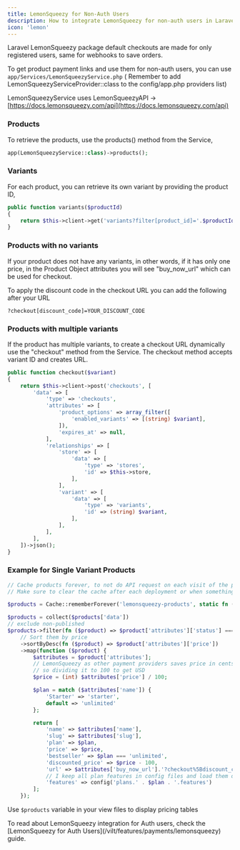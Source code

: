 ```yaml
---
title: LemonSqueezy for Non-Auth Users
description: How to integrate LemonSqueezy for non-auth users in Laravel
icon: 'lemon'
---
```


Laravel LemonSqueezy package default checkouts are made for only registered users, same for webhooks to save orders.&#x20;

To get product payment links and use them for non-auth users, you can use `app/Services/LemonSqueezyService.php` ( Remember to add LemonSqueezyServiceProvider::class to the config/app.php providers list)

LemonSqueezyService uses LemonSqueezyAPI -> [https://docs.lemonsqueezy.com/api](https://docs.lemonsqueezy.com/api)

### Products

To retrieve the products, use the products() method from the Service,

```php
app(LemonSqueezyService::class)->products();
```

### Variants

For each product, you can retrieve its own variant by providing the product ID,

```php
public function variants($productId)
{
    return $this->client->get('variants?filter[product_id]='.$productId)->json();
}
```

### Products with no variants

If your product does not have any variants, in other words, if it has only one price, in the Product Object attributes you will see "buy\_now\_url" which can be used for checkout.

<Tip>
To apply the discount code in the checkout URL you can add the following after your URL

`?checkout[discount_code]=YOUR_DISCOUNT_CODE`
</Tip>

### Products with multiple variants

If the product has multiple variants, to create a checkout URL dynamically use the "checkout" method from the Service. The checkout method accepts variant ID and creates URL.

```php
public function checkout($variant)
{
    return $this->client->post('checkouts', [
        'data' => [
            'type' => 'checkouts',
            'attributes' => [
                'product_options' => array_filter([
                    'enabled_variants' => [(string) $variant],
                ]),
                'expires_at' => null,
            ],
            'relationships' => [
                'store' => [
                    'data' => [
                        'type' => 'stores',
                        'id' => $this->store,
                    ],
                ],
                'variant' => [
                    'data' => [
                        'type' => 'variants',
                        'id' => (string) $variant,
                    ],
                ],
            ],
        ],
    ])->json();
}
```

### Example for Single Variant Products

```php
// Cache products forever, to not do API request on each visit of the page
// Make sure to clear the cache after each deployment or when something changes in Product data

$products = Cache::rememberForever('lemonsqueezy-products', static fn () => app(LemonSqueezyService::class)->products());

$products = collect($products['data'])
// exclude non-published
$products->filter(fn ($product) => $product['attributes']['status'] === 'published')
    // Sort them by price
    ->sortByDesc(fn ($product) => $product['attributes']['price'])
    ->map(function ($product) {
        $attributes = $product['attributes'];
        // LemonSqueezy as other payment providers saves price in cents,
        // so dividing it to 100 to get USD
        $price = (int) $attributes['price'] / 100;

        $plan = match ($attributes['name']) {
            'Starter' => 'starter',
            default => 'unlimited'
        };

        return [
            'name' => $attributes['name'],
            'slug' => $attributes['slug'],
            'plan' => $plan,
            'price' => $price,
            'bestseller' => $plan === 'unlimited',
            'discounted_price' => $price - 100,
            'url' => $attributes['buy_now_url'].'?checkout%5Bdiscount_code%5D=LAUNCH10OFF',
            // I keep all plan features in config files and load them dynamically based on plan slug
            'features' => config('plans.' . $plan . '.features')
        ];
    });
```

Use `$products` variable in your view files to display pricing tables

<Tip>
    To read about LemonSqueezy integration for Auth users, check the [LemonSqueezy for Auth Users](/vilt/features/payments/lemonsqueezy) guide.
</Tip>
